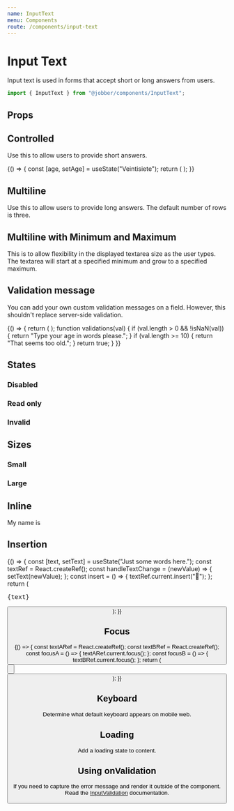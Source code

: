 ```yaml
---
name: InputText
menu: Components
route: /components/input-text
---
```



# Input Text

<ComponentStatus stage="ready" responsive="yes" accessible="yes" />

Input text is used in forms that accept short or long answers from users.

```ts
import { InputText } from "@jobber/components/InputText";
```

<Playground>
  <InputText defaultValue="Rocinante" placeholder="Ship Name" />
</Playground>

## Props

<Props of={InputText} />

## Controlled

Use this to allow users to provide short answers.

<Playground>
  {() => {
    const [age, setAge] = useState("Veintisiete");
    return (
      <InputText
        value={age}
        onChange={setAge}
        name="age"
        placeholder="Age in words"
      />
    );
  }}
</Playground>

## Multiline

Use this to allow users to provide long answers. The default number of rows is
three.

<Playground>
  <InputText
    multiline={true}
    placeholder="Describe your age"
    name="describeAge"
  />
</Playground>

## Multiline with Minimum and Maximum

This is to allow flexibility in the displayed textarea size as the user types.
The textarea will start at a specified minimum and grow to a specified maximum.

<Playground>
  <InputText
    defaultValue="Rocinante"
    multiline={true}
    rows={{ min: 1, max: 4 }}
  />
</Playground>

## Validation message

You can add your own custom validation messages on a field. However, this
shouldn't replace server-side validation.

<Playground>
  {() => {
    return (
      <InputText
        name="age"
        placeholder="What's your age"
        validations={{
          required: {
            value: true,
            message: "You have to tell us your age",
          },
          validate: validations,
        }}
      />
    );
    function validations(val) {
      if (val.length > 0 && !isNaN(val)) {
        return "Type your age in words please.";
      }
      if (val.length >= 10) {
        return "That seems too old.";
      }
      return true;
    }
  }}
</Playground>

## States

### Disabled

<Playground>
  <InputText
    placeholder="Credit card"
    value="**** **** **** 1234"
    disabled={true}
    name="creditCard"
  />
</Playground>

### Read only

<Playground>
  <InputText
    placeholder="Your referral code"
    value="WXYZ100"
    readonly={true}
    name="referralCode"
  />
</Playground>

### Invalid

<Playground>
  <InputText
    placeholder="Email"
    value="atlantis"
    invalid={true}
    name="emailAddress"
  />
</Playground>

## Sizes

### Small

<Playground>
  <InputText name="smallField" size="small" placeholder="Duration" />
</Playground>

### Large

<Playground>
  <InputText name="largeField" size="large" placeholder="Your username" />
</Playground>

## Inline

<Playground>
  <Text>
    My name is
    <InputText
      name="durationInDays"
      value="Jeff"
      size="small"
      inline={true}
      maxLength={4}
      align="center"
    />
  </Text>
</Playground>

## Insertion

<Playground>
  {() => {
    const [text, setText] = useState("Just some words here.");
    const textRef = React.createRef();
    const handleTextChange = (newValue) => {
      setText(newValue);
    };
    const insert = () => {
      textRef.current.insert("🎉");
    };
    return (
      <Content>
        <InputText value={text} onChange={handleTextChange} ref={textRef} />
        <pre>{text}</pre>
        <Button label="Insert Emoji" onClick={insert} />
      </Content>
    );
  }}
</Playground>

## Focus

<Playground>
  {() => {
    const textARef = React.createRef();
    const textBRef = React.createRef();
    const focusA = () => {
      textARef.current.focus();
    };
    const focusB = () => {
      textBRef.current.focus();
    };
    return (
      <Content>
        <InputText value="Text input A" ref={textARef} />
        <InputText value="Text input B" ref={textBRef} />
        <Button label="Focus text input A" onClick={focusA} />
        <br />
        <Button label="Focus text input B" onClick={focusB} />
      </Content>
    );
  }}
</Playground>

## Keyboard

Determine what default keyboard appears on mobile web.

<Playground>
  <InputText
    placeholder="Describe your age"
    name="describeAge"
    keyboard="numeric"
  />
</Playground>

## Loading

Add a loading state to content.

<Playground>
  <InputText
    placeholder="Checking phone number"
    name="phoneNumber"
    loading={true}
    keyboard="numeric"
  />
</Playground>

## Using onValidation

If you need to capture the error message and render it outside of the component.
Read the [InputValidation](/components/input-validation) documentation.
